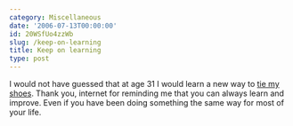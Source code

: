 ```yaml
---
category: Miscellaneous
date: '2006-07-13T00:00:00'
id: 20WSfUo4zzWb
slug: /keep-on-learning
title: Keep on learning
type: post
---
```


I would not have guessed that at age 31 I would learn a new way to
[tie my shoes](http://www.lifeclever.com/index.php/2006/06/22/tie-your-shoes-like-a-magician/).
Thank you, internet for reminding me that you can always learn and
improve. Even if you have been doing something the same way for
most of your life.